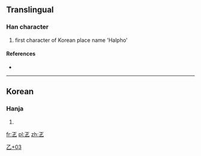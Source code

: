 ==Translingual==

===Han character===
{{Han char|rn=5|rad=乙|as=03|sn=4|four=|canj=一卜弓 (MYN)|ids=⿱[[下]][[乙]]}}

# first character of Korean place name 'Halpho'

====References====
* {{Han ref|kx=0084.071|dj=0171.030|hdz=10051.101|uh=4E64|ud=20068}}

----

==Korean==

===Hanja===
{{ko-hanja|hangeul=[[할]]|rv=hal|mr=hal}}

# {{defn|lang=ko|sort=乙03}}

[[Category:Korean-only CJKV Characters|乙+03]]

[[fr:乤]]
[[pl:乤]]
[[zh:乤]]